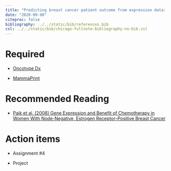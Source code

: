 ```yaml
---
title: "Predicting breast cancer patient outcome from expression data: supervised analysis"
date: "2020-09-08"
citeproc: false
bibliography: ../../static/bib/references.bib
csl: ../../static/bib/chicago-fullnote-bibliography-no-bib.csl
--- 
```



# Required 

- [Oncotype Dx](https://www.breastcancer.org/symptoms/testing/types/oncotype_dx)

- [MammaPrint](https://www.breastcancer.org/symptoms/testing/types/mammaprint)


# Recommended Reading

- [Paik et al. (2008) Gene Expression and Benefit of Chemotherapy in
Women With Node-Negative, Estrogen Receptor–Positive
Breast Cancer](http://www.oncotypeargentina.com.ar/pdf2/WEB/ESTUDIOSVALIDACION/GANGLIOSNEGATIVOS/2.%20Valid.%20Predictiva%20B-20%20-JCO%20Paik%20B20%205%2006.pdf)



# Action items  

- Assignment #4

- Project



